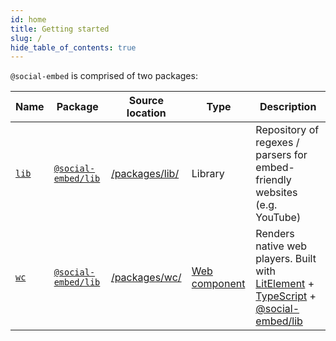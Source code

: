 ```yaml
---
id: home
title: Getting started
slug: /
hide_table_of_contents: true
---
```


`@social-embed` is comprised of two packages:

| Name    | Package               | Source location  | Type            | Description                                                                                                                                |
| ------- | --------------------- | ---------------- | --------------- | ------------------------------------------------------------------------------------------------------------------------------------------ |
| [`lib`] | [`@social-embed/lib`] | [/packages/lib/] | Library         | Repository of regexes / parsers for embed-friendly websites (e.g. YouTube)                                               |
| [`wc`]  | [`@social-embed/lib`] | [/packages/wc/]  | [Web component] | Renders native web players. Built with [LitElement] + [TypeScript] + [@social-embed/lib](./lib/index.mdx) |

[/packages/lib/]: https://github.com/social-embed/social-embed/tree/master/packages/lib
[/packages/wc/]: https://github.com/social-embed/social-embed/tree/master/packages/wc
[`wc`]: ./wc/index.mdx
[`lib`]: ./lib/index.mdx
[`@social-embed/lib`]: https://www.npmjs.com/package/@social-embed/lib
[`@social-embed/wc`]: https://www.npmjs.com/package/@social-embed/wc
[web component]: https://developer.mozilla.org/en-US/docs/Web/Web_Components
[litelement]: https://lit-element.polymer-project.org/
[lit-html]: https://lit-html.polymer-project.org/
[typescript]: https://www.typescriptlang.org/
